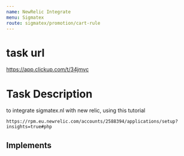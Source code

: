 ```yaml
---
name: NewRelic Integrate
menu: Sigmatex
route: sigmatex/promotion/cart-rule
---
```


# task url

https://app.clickup.com/t/34jmvc

# Task Description

to integrate sigmatex.nl with new relic, using this tutorial

```
https://rpm.eu.newrelic.com/accounts/2588394/applications/setup?insights=true#php
```

## Implements

###






